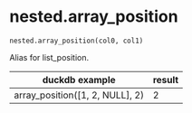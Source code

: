 # nested.array_position { #duckops.nested.array_position }

`nested.array_position(col0, col1)`

Alias for list_position.

| duckdb example | result |
| -------------- | ------ |
| array_position([1, 2, NULL], 2) | 2 |
